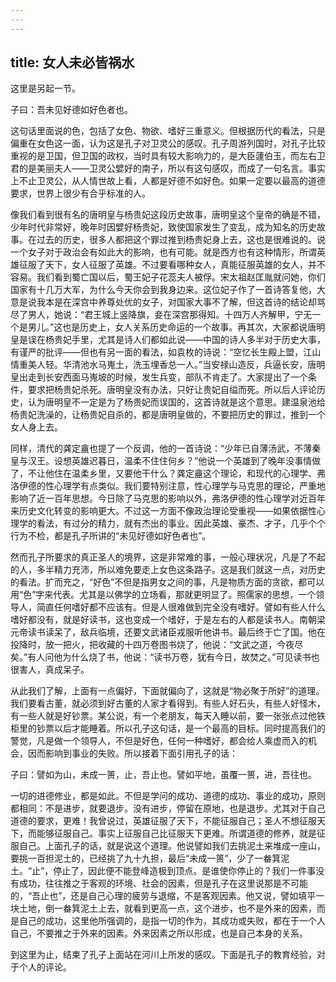 ```yaml
---
---
---
```

title: 女人未必皆祸水
---




这里是另起一节。

子曰：吾未见好德如好色者也。

这句话里面说的色，包括了女色、物欲、嗜好三重意义。但根据历代的看法，只是偏重在女色这一面，认为这是孔子对卫灵公的感叹。孔子周游列国时，对孔子比较重视的是卫国，但卫国的政权，当时具有较大影响力的，是大臣蘧伯玉，而左右卫君的是美丽夫人——卫灵公嬖好的南子，所以有这句感叹，而成了一句名言。事实上不止卫灵公，从人情世故上看，人都是好德不如好色。如果一定要以最高的道德要求，世界上很少有合乎标准的人。

像我们看到很有名的唐明皇与杨贵妃这段历史故事，唐明皇这个皇帝的确是不错，少年时代非常好，晚年时因嬖好杨贵妃，致使国家发生了变乱，成为知名的历史故事。在过去的历史，很多人都把这个罪过推到杨贵妃身上去，这也是很难说的。说一个女子对于政治会有如此大的影响，也有可能。就是西方也有这种情形，所谓英雄征服了天下，女人征服了英雄。不过要看哪种女人，真能征服英雄的女人，并不容易。我们看到蜀亡国以后，蜀王妃子花蕊夫人被俘。宋太祖赵匡胤就问她，你们国家有十几万大军，为什么今天你会到我身边来。这位妃子作了一首诗答复他，大意是说我本是在深宫中养尊处优的女子，对国家大事不了解，但这首诗的结论却骂尽了男人，她说：“君王城上竖降旗，妾在深宫那得知。十四万人齐解甲，宁无一个是男儿。”这也是历史上，女人关系历史命运的一个故事。再其次，大家都说唐明皇是误在杨贵妃手里，尤其是诗人们都如此说——中国的诗人多半对于历史大事，有谨严的批评——但也有另一面的看法，如袁枚的诗说：“空忆长生殿上盟，江山情重美人轻。华清池水马嵬土，洗玉埋香总一人。”当安禄山造反，兵逼长安，唐明皇出走到长安西面马嵬坡的时候，发生兵变，部队不肯走了。大家提出了一个条件，要求把杨贵妃杀死。唐明皇没有办法，只好让贵妃自缢而死。所以后人评论历史，认为唐明皇不一定是为了杨贵妃而误国的，这首诗就是这个意思。建温泉池给杨贵妃洗澡的，让杨贵妃自杀的，都是唐明皇做的，不要把历史的罪过，推到一个女人身上去。

同样，清代的龚定盦也提了一个反调，他的一首诗说：“少年已自薄汤武，不薄秦皇与汉王。设想英雄迟暮日，温柔不住住何乡？”他说一个英雄到了晚年没事情做了，不让他住在温柔乡里，又要他干什么？龚定盦这个理论，和现代的心理学、弗洛伊德的性心理学有点类似。我们要特别注意，性心理学与马克思的理论，严重地影响了近一百年思想。今日除了马克思的影响以外，弗洛伊德的性心理学对近百年来历史文化转变的影响更大。不过这一方面不像政治理论受重视——如果依据性心理学的看法，有过分的精力，就有杰出的事业。因此英雄、豪杰、才子，几乎个个行为不检，都是孔子所讲的“未见好德如好色者也”。

然而孔子所要求的真正圣人的境界，这是非常难的事，一般心理状况，凡是了不起的人，多半精力充沛，所以难免要走上女色这条路子。这是我们就这一点，对历史的看法。扩而充之，“好色”不但是指男女之间的事，凡是物质方面的贪欲，都可以用“色”字来代表。尤其是以佛学的立场看，那就更明显了。照儒家的思想，一个领导人，简直任何嗜好都不应该有。但是人很难做到完全没有嗜好。譬如有些人什么嗜好都没有，就是好读书，这也变成一个嗜好，于是左右的人都是读书人。南朝梁元帝读书读呆了，敌兵临境，还要文武诸臣戎服听他讲书。最后终于亡了国。他在投降时，放一把火，把收藏的十四万卷图书烧了，他说：“文武之道，今夜尽矣。”有人问他为什么烧了书，他说：“读书万卷，犹有今日，故焚之。”可见读书也很害人，真成呆子。

从此我们了解，上面有一点偏好，下面就偏向了，这就是“物必聚于所好”的道理。我们要看古董，就必须到好古董的人家才看得到。有些人好石头，有些人好怪木，有一些人就是好钞票。某公说，有一个老朋友，每天入睡以前，要一张张点过他铁柜里的钞票以后才能睡着。所以孔子这句话，是一个最高的目标。同时提高我们的警觉，凡是做一个领导人，不但是好色，任何一种嗜好，都会给人乘虚而入的机会，因而影响到事业的失败。所以接着下面引用孔子的话：

子曰：譬如为山，未成一篑，止，吾止也。譬如平地，虽覆一篑，进，吾往也。

一切的进德修业，都是如此。不但是学问的成功、道德的成功、事业的成功，原则都相同：不是进步，就要退步。没有进步，停留在原地，也是退步。尤其对于自己道德的要求，更难！我曾说过，英雄征服了天下，不能征服自己；圣人不想征服天下，而能够征服自己。事实上征服自己比征服天下更难。所谓道德的修养，就是征服自己。上面孔子的话，就是说这个道理。他说譬如我们去挑泥土来堆成一座山，要挑一百担泥土的，已经挑了九十九担，最后“未成一篑”，少了一畚箕泥土。“止”，停止了，因此便不能登峰造极到顶点。是谁使你停止的？我们一件事没有成功，往往推之于客观的环境、社会的因素，但是孔子在这里说那是不可能的，“吾止也”，还是自己心理的疲劳与退缩，不是客观因素。他又说，譬如填平一块土地，倒一畚箕泥土上去，就看到更高一点，这个进步，也不是外来的因素，而是自己的成功，这里他所强调的，是指一切的作为，其成功或失败，都在于一个人自己，不要推之于外来的因素。外来因素之所以形成，也是自己本身的关系。

到这里为止，结束了孔子上面站在河川上所发的感叹。下面是孔子的教育经验，对于个人的评论。